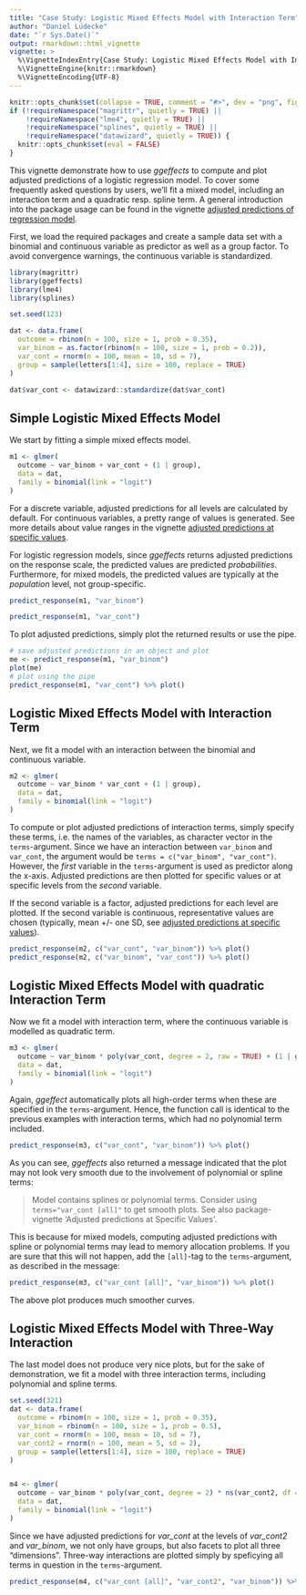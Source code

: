 ```yaml
---
title: "Case Study: Logistic Mixed Effects Model with Interaction Term"
author: "Daniel Lüdecke"
date: "`r Sys.Date()`"
output: rmarkdown::html_vignette
vignette: >
  %\VignetteIndexEntry{Case Study: Logistic Mixed Effects Model with Interaction Term}
  %\VignetteEngine{knitr::rmarkdown}
  %\VignetteEncoding{UTF-8}
---
```


```r
knitr::opts_chunk$set(collapse = TRUE, comment = "#>", dev = "png", fig.width = 7, fig.height = 5, message = FALSE, warning = FALSE)
if (!requireNamespace("magrittr", quietly = TRUE) ||
    !requireNamespace("lme4", quietly = TRUE) ||
    !requireNamespace("splines", quietly = TRUE) ||
    !requireNamespace("datawizard", quietly = TRUE)) {
  knitr::opts_chunk$set(eval = FALSE)
}
```

This vignette demonstrate how to use *ggeffects* to compute and plot adjusted predictions of a logistic regression model. To cover some frequently asked questions by users, we'll fit a mixed model, including an interaction term and a quadratic resp. spline term. A general introduction into the package usage can be found in the vignette [adjusted predictions of regression model](ggeffects.html).

First, we load the required packages and create a sample data set with a binomial and continuous variable as predictor as well as a group factor. To avoid convergence warnings, the continuous variable is standardized.

```r
library(magrittr)
library(ggeffects)
library(lme4)
library(splines)

set.seed(123)

dat <- data.frame(
  outcome = rbinom(n = 100, size = 1, prob = 0.35),
  var_binom = as.factor(rbinom(n = 100, size = 1, prob = 0.2)),
  var_cont = rnorm(n = 100, mean = 10, sd = 7),
  group = sample(letters[1:4], size = 100, replace = TRUE)
)

dat$var_cont <- datawizard::standardize(dat$var_cont)
```

## Simple Logistic Mixed Effects Model

We start by fitting a simple mixed effects model.

```r
m1 <- glmer(
  outcome ~ var_binom + var_cont + (1 | group), 
  data = dat, 
  family = binomial(link = "logit")
)
```

For a discrete variable, adjusted predictions for all levels are calculated by default. For continuous variables, a pretty range of values is generated. See more details about value ranges in the vignette [adjusted predictions at specific values](introduction_effectsatvalues.html).

For logistic regression models, since *ggeffects* returns adjusted predictions on the response scale, the predicted values are predicted _probabilities_. Furthermore, for mixed models, the predicted values are typically at the _population_ level, not group-specific.

```r
predict_response(m1, "var_binom")

predict_response(m1, "var_cont")
```

To plot adjusted predictions, simply plot the returned results or use the pipe.

```r
# save adjusted predictions in an object and plot
me <- predict_response(m1, "var_binom")
plot(me)
# plot using the pipe
predict_response(m1, "var_cont") %>% plot()
```

## Logistic Mixed Effects Model with Interaction Term

Next, we fit a model with an interaction between the binomial and continuous variable.

```r
m2 <- glmer(
  outcome ~ var_binom * var_cont + (1 | group), 
  data = dat, 
  family = binomial(link = "logit")
)
```

To compute or plot adjusted predictions of interaction terms, simply specify these terms, i.e. the names of the variables, as character vector in the `terms`-argument. Since we have an interaction between `var_binom` and `var_cont`, the argument would be `terms = c("var_binom", "var_cont")`. However, the _first_ variable in the `terms`-argument is used as predictor along the x-axis. Adjusted predictions are then plotted for specific values or at specific levels from the _second_ variable. 

If the second variable is a factor, adjusted predictions for each level are plotted. If the second variable is continuous, representative values are chosen (typically, mean +/- one SD, see [adjusted predictions at specific values](introduction_effectsatvalues.html)).


```r
predict_response(m2, c("var_cont", "var_binom")) %>% plot()
predict_response(m2, c("var_binom", "var_cont")) %>% plot()
```

## Logistic Mixed Effects Model with quadratic Interaction Term

Now we fit a model with interaction term, where the continuous variable is modelled as quadratic term.

```r
m3 <- glmer(
  outcome ~ var_binom * poly(var_cont, degree = 2, raw = TRUE) + (1 | group), 
  data = dat, 
  family = binomial(link = "logit")
)
```

Again, *ggeffect* automatically plots all high-order terms when these are specified in the `terms`-argument. Hence, the function call is identical to the previous examples with interaction terms, which had no polynomial term included.

```r
predict_response(m3, c("var_cont", "var_binom")) %>% plot()
```

As you can see, *ggeffects* also returned a message indicated that the plot may not look very smooth due to the involvement of polynomial or spline terms:

> Model contains splines or polynomial terms. Consider using `terms="var_cont [all]"` to get smooth plots. See also package-vignette 'Adjusted predictions at Specific Values'.

This is because for mixed models, computing adjusted predictions with spline or polynomial terms may lead to memory allocation problems. If you are sure that this will not happen, add the `[all]`-tag to the `terms`-argument, as described in the message:

```r
predict_response(m3, c("var_cont [all]", "var_binom")) %>% plot()
```

The above plot produces much smoother curves.

## Logistic Mixed Effects Model with Three-Way Interaction

The last model does not produce very nice plots, but for the sake of demonstration, we fit a model with three interaction terms, including polynomial and spline terms.

```r
set.seed(321)
dat <- data.frame(
  outcome = rbinom(n = 100, size = 1, prob = 0.35),
  var_binom = rbinom(n = 100, size = 1, prob = 0.5),
  var_cont = rnorm(n = 100, mean = 10, sd = 7),
  var_cont2 = rnorm(n = 100, mean = 5, sd = 2),
  group = sample(letters[1:4], size = 100, replace = TRUE)
)


m4 <- glmer(
  outcome ~ var_binom * poly(var_cont, degree = 2) * ns(var_cont2, df = 3) + (1 | group),
  data = dat, 
  family = binomial(link = "logit")
)
```

Since we have adjusted predictions for *var_cont* at the levels of *var_cont2* and *var_binom*, we not only have groups, but also facets to plot all three "dimensions". Three-way interactions are plotted simply by speficying all terms in question in the `terms`-argument.

```r
predict_response(m4, c("var_cont [all]", "var_cont2", "var_binom")) %>% plot()
```
